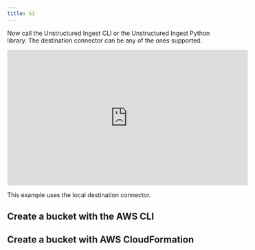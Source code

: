 ```yaml
---
title: S3
---
```



<NewDocument />


<SharedContentS3/>
<SharedAPIKeyURL/>

Now call the Unstructured Ingest CLI or the Unstructured Ingest Python library. The destination connector can be any of the ones supported.

<iframe
  width="560"
  height="315"
  src="https://www.youtube.com/embed/9qSiL0QFsBA"
  title="YouTube video player"
  frameborder="0"
  allow="accelerometer; autoplay; clipboard-write; encrypted-media; gyroscope; picture-in-picture"
  allowfullscreen
></iframe>

This example uses the local destination connector.


<CodeGroup>
  <S3APISh />
  <S3APIPyV2 />
  <S3APIPyV1 />
</CodeGroup>

## Create a bucket with the AWS CLI


<S3BucketCLI />

## Create a bucket with AWS CloudFormation


<S3BucketCloudFormation />